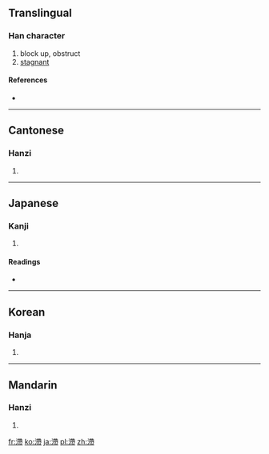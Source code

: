 {{also|滞}}
==Translingual==

===Han character===
{{Han char|rn=85|rad=水|as=11|sn=14|four=3412<sub>7</sub>|canj=水大心月 (EKPB)}}

# block up, obstruct
# [[stagnant]]

====References====
* {{Han ref|kx=0643.290|dkj=18075|dj=1051.100|hdz=31715.020|uh=6EEF|ud=28399|bh=BAA2|bd=47778}}

----

==Cantonese==

===Hanzi===
{{yue-hanzi|jyut=|y=jai6|sim=滞}}

# {{defn|Cantonese|sort=水11}}

----

==Japanese==

===Kanji===
{{ja-kanji|grade=|rs=水11}}

# {{defn|Japanese|sort=水11}}

====Readings====
* {{ja-readings|on=[[たい]] (tai)|kun=[[とどこおる]] (todokooru)}}

----

==Korean==

===Hanja===
{{ko-hanja|hangeul=체|eumhun=|rv=che|mr=ch'e|y=chey}}

# {{defn|Korean|sort=水11}}

----

==Mandarin==

===Hanzi===
{{cmn-hanzi|sim=滞|pin=[[zhì]] ([[zhi4]])|wg=chih<sup>4</sup>}}

# {{defn|Mandarin|sort=水11}}

[[fr:滯]]
[[ko:滯]]
[[ja:滯]]
[[pl:滯]]
[[zh:滯]]